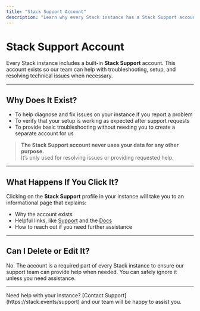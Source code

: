 ---
title: "Stack Support Account"
description: "Learn why every Stack instance has a Stack Support account and how it’s used."
---

# Stack Support Account

Every Stack instance includes a built-in **Stack Support** account. This account exists so our team can help with troubleshooting, setup, and resolving technical issues when necessary.

---

## Why Does It Exist?

- To help diagnose and fix issues on your instance if you report a problem  
- To verify that your setup is working as expected after support requests  
- To provide basic troubleshooting without needing you to create a separate account for us

> **The Stack Support account never uses your data for any other purpose.**  
> It’s only used for resolving issues or providing requested help.

---

## What Happens If You Click It?

Clicking on the **Stack Support** profile in your instance will take you to an informational page that explains:

- Why the account exists  
- Helpful links, like [Support](https://stack.events/support) and the [Docs](https://docs.stack.events)
- How to reach out if you need further assistance

---

## Can I Delete or Edit It?

No. The account is a required part of every Stack instance to ensure our support team can provide help when needed. You can safely ignore it unless you need assistance.

---

<Info>
Need help with your instance? [Contact Support](https://stack.events/support) and our team will be happy to assist you.
</Info>
